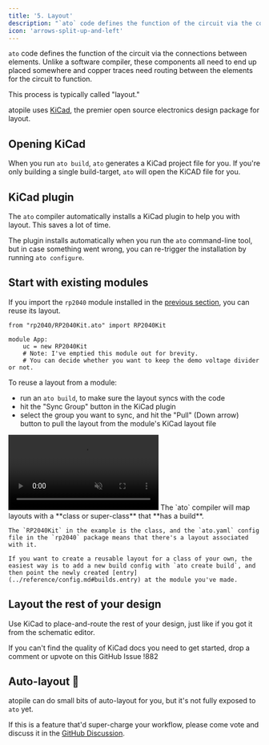 ```yaml
---
title: '5. Layout'
description: "`ato` code defines the function of the circuit via the connections between elements. Unlike a software compiler, these components all need to end up placed somewhere and copper traces need routing between the elements for the circuit to function."
icon: 'arrows-split-up-and-left'
---
```


`ato` code defines the function of the circuit via the connections between elements. Unlike a software compiler, these components all need to end up placed somewhere and copper traces need routing between the elements for the circuit to function.

This process is typically called "layout."

atopile uses [KiCad](https://kicad.org), the premier open source electronics design package for layout.

## Opening KiCad

When you run `ato build`, `ato` generates a KiCad project file for you. If you're only building a single build-target, `ato` will open the KiCAD file for you.

## KiCad plugin

The `ato` compiler automatically installs a KiCad plugin to help you with layout. This saves a lot of time.

The plugin installs automatically when you run the `ato` command-line tool, but in case something went wrong, you can re-trigger the installation by running `ato configure`.

## Start with existing modules

If you import the `rp2040` module installed in the [previous section](./4-packages), you can reuse its layout.

```ato
from "rp2040/RP2040Kit.ato" import RP2040Kit

module App:
    uc = new RP2040Kit
    # Note: I've emptied this module out for brevity.
    # You can decide whether you want to keep the demo voltage divider or not.

```

To reuse a layout from a module:

- run an `ato build`, to make sure the layout syncs with the code
- hit the "Sync Group" button in the KiCad plugin
- select the group you want to sync, and hit the "Pull" (Down arrow) button to pull the layout from the module's KiCad layout file

<video autoplay loop muted playsinline>
    <source src="./assets/5-pcb-layout-sync.mp4" type="video/mp4" />
    <img src="./assets/5-pcb-layout-sync.gif" alt="Animated fallback" />
</video>

<Note>
    The `ato` compiler will map layouts with a **class or super-class** that **has a build**.

    The `RP2040Kit` in the example is the class, and the `ato.yaml` config file in the `rp2040` package means that there's a layout associated with it.

    If you want to create a reusable layout for a class of your own, the easiest way is to add a new build config with `ato create build`, and then point the newly created [entry](../reference/config.md#builds.entry) at the module you've made.
</Note>

## Layout the rest of your design

Use KiCad to place-and-route the rest of your design, just like if you got it from the schematic editor.

If you can't find the quality of KiCad docs you need to get started, drop a comment or upvote on this GitHub Issue !882


## Auto-layout :rocket:

atopile can do small bits of auto-layout for you, but it's not fully exposed to `ato` yet.

If this is a feature that'd super-charge your workflow, please come vote and discuss it in the [GitHub Discussion](https://github.com/atopile/atopile/discussions/881).

